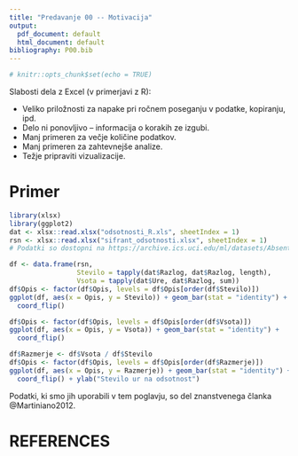 ```yaml
---
title: "Predavanje 00 -- Motivacija"
output:
  pdf_document: default
  html_document: default
bibliography: P00.bib
---
```


```r
# knitr::opts_chunk$set(echo = TRUE)

```


Slabosti dela z Excel (v primerjavi z R):

* Veliko priložnosti za napake pri ročnem poseganju v podatke, kopiranju, ipd.
* Delo ni ponovljivo -- informacija o korakih ze izgubi.
* Manj primeren za večje količine podatkov.
* Manj primeren za zahtevnejše analize.
* Težje pripraviti vizualizacije.

# Primer


```r
library(xlsx)
library(ggplot2)
dat <- xlsx::read.xlsx("odsotnosti_R.xls", sheetIndex = 1)
rsn <- xlsx::read.xlsx("sifrant_odsotnosti.xlsx", sheetIndex = 1)
# Podatki so dostopni na https://archive.ics.uci.edu/ml/datasets/Absenteeism+at+work.

df <- data.frame(rsn, 
                 Stevilo = tapply(dat$Razlog, dat$Razlog, length),
                 Vsota = tapply(dat$Ure, dat$Razlog, sum))
df$Opis <- factor(df$Opis, levels = df$Opis[order(df$Stevilo)])
ggplot(df, aes(x = Opis, y = Stevilo)) + geom_bar(stat = "identity") +
  coord_flip()
```

\pagebreak

```r
df$Opis <- factor(df$Opis, levels = df$Opis[order(df$Vsota)])
ggplot(df, aes(x = Opis, y = Vsota)) + geom_bar(stat = "identity") +
  coord_flip()
```

\pagebreak

```r
df$Razmerje <- df$Vsota / df$Stevilo
df$Opis <- factor(df$Opis, levels = df$Opis[order(df$Razmerje)])
ggplot(df, aes(x = Opis, y = Razmerje)) + geom_bar(stat = "identity") +
  coord_flip() + ylab("Stevilo ur na odsotnost")
```

Podatki, ki smo jih uporabili v tem poglavju, so del znanstvenega članka @Martiniano2012.

# REFERENCES

